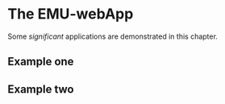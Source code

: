 # The EMU-webApp

Some _significant_ applications are demonstrated in this chapter.

## Example one

## Example two
